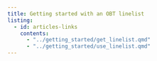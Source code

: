 ```yaml
---
title: Getting started with an OBT linelist
listing:
  - id: articles-links
    contents:
      - "../getting_started/get_linelist.qmd"
      - "../getting_started/use_linelist.qmd"
---
```




